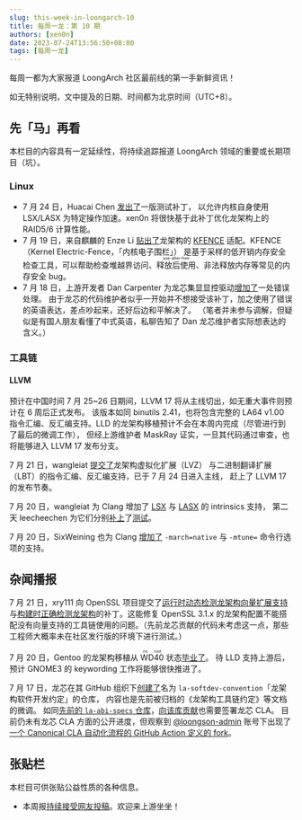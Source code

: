 ```yaml
---
slug: this-week-in-loongarch-10
title: 每周一龙：第 10 期
authors: [xen0n]
date: 2023-07-24T13:56:50+08:00
tags: [每周一龙]
---
```


每周一都为大家报道 LoongArch 社区最前线的第一手新鲜资讯！

<!-- truncate -->

如无特别说明，文中提及的日期、时间都为北京时间（UTC+8）。

## 先「马」再看

本栏目的内容具有一定延续性，将持续追踪报道 LoongArch 领域的重要或长期项目（坑）。

### Linux

* 7 月 24 日，Huacai Chen [发出了](https://lore.kernel.org/loongarch/20230722072201.2677516-1-chenhuacai@loongson.cn/)一版测试补丁，
  以允许内核自身使用 LSX/LASX 为特定操作加速。xen0n 将很快基于此补丁优化龙架构上的 RAID5/6 计算性能。
* 7 月 19 日，来自麒麟的 Enze Li [贴出了](https://lore.kernel.org/loongarch/20230719082732.2189747-1-lienze@kylinos.cn/)龙架构的
  [KFENCE](https://www.kernel.org/doc/html/latest/dev-tools/kfence.html) 适配。KFENCE（Kernel Electric-Fence，「内核电子围栏」）
  是基于采样的低开销内存安全检查工具，可以帮助检查堆越界访问、<ruby>释放后使用<rt>use-after-free</rt></ruby>、非法释放内存等常见的内存安全 bug。
* 7 月 18 日，上游开发者 Dan Carpenter 为龙芯集显显控驱动[增加了](https://lore.kernel.org/dri-devel/0da6859b-40cc-4b3e-b8b6-fed157517083@moroto.mountain/T/#u)一处错误处理。
  由于龙芯的代码维护者似乎一开始并不想接受该补丁，加之使用了错误的英语表达，差点吵起来，还好后边和平解决了。
  （笔者并未参与调解，但疑似是有国人朋友看懂了中式英语，私聊告知了 Dan 龙芯维护者实际想表达的含义。）

### 工具链

#### LLVM

预计在中国时间 7 月 25~26 日期间，LLVM 17 将从主线切出，如无重大事件则预计在 6 周后正式发布。
该版本如同 binutils 2.41，也将包含完整的 LA64 v1.00 指令汇编、反汇编支持。LLD 的龙架构移植预计不会在本周内完成（尽管进行到了最后的微调工作），
但经上游维护者 MaskRay 证实，一旦其代码通过审查，也将能够进入 LLVM 17 发布分支。

7 月 21 日，wangleiat [提交了](https://reviews.llvm.org/D155917)龙架构虚拟化扩展（LVZ）
与二进制翻译扩展（LBT）的指令汇编、反汇编支持，已于 7 月 24 日进入主线，
赶上了 LLVM 17 的发布节奏。

7 月 20 日，wangleiat 为 Clang 增加了 [LSX](https://reviews.llvm.org/D155829)
与 [LASX](https://reviews.llvm.org/D155830) 的 intrinsics 支持，
第二天 leecheechen 为它们分别[补上](https://reviews.llvm.org/D155834)了[测试](https://reviews.llvm.org/D155835)。

7 月 20 日，SixWeining 也为 Clang [增加了](https://reviews.llvm.org/D155824)
`-march=native` 与 `-mtune=` 命令行选项的支持。

## 杂闻播报


<Link id="openssl-asm-breakage" />

7 月 21 日，xry111 向 OpenSSL 项目提交了[运行时动态检测龙架构向量扩展支持](https://github.com/openssl/openssl/pull/21509)与[构建时正确检测龙架构](https://github.com/openssl/openssl/pull/21510)的补丁。这能修复 OpenSSL 3.1.x 的龙架构配置不能搭配没有向量支持的工具链使用的问题。（先前龙芯贡献的代码未考虑这一点，那些工程师大概率未在社区发行版的环境下进行测试。）

7 月 20 日，Gentoo 的龙架构移植从 <ruby>WD40<rt>no rust</rt></ruby> 状态[毕业了](https://github.com/gentoo/gentoo/pull/31957)。
待 LLD 支持上游后，预计 GNOME3 的 keywording 工作将能够很快推进了。

7 月 17 日，龙芯在其 GitHub 组织下[创建了](https://github.com/loongson/la-softdev-convention)名为
`la-softdev-convention`「龙架构软件开发约定」的仓库，
内容也是先前被归档的《龙架构工具链约定》等文档的微调。
如同[先前的 `la-abi-specs` 仓库](https://github.com/loongson/la-abi-specs)，[向该库贡献](https://github.com/loongson/la-softdev-convention/blob/master/CONTRIBUTING.md)也需要签署龙芯 CLA。
目前仍未有龙芯 CLA 方面的公开进度，但观察到 [@loongson-admin](https://github.com/loongson-admin)
账号下出现了[一个 Canonical CLA 自动化流程的 GitHub Action 定义的 fork](https://github.com/loongson-admin/has-signed-canonical-cla)。

## 张贴栏

本栏目可供张贴公益性质的各种信息。

* 本周报[持续接受网友投稿][call-for-submissions]。欢迎来上游坐坐！

[call-for-submissions]: https://github.com/loongson-community/areweloongyet/issues/16
